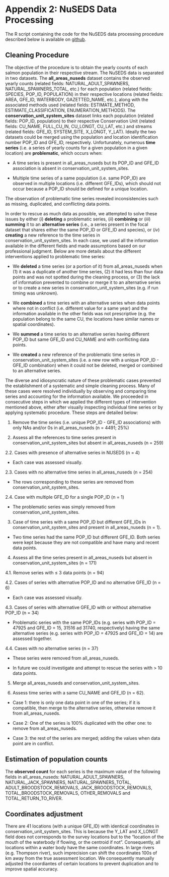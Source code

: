 # Appendix 2: NuSEDS Data Processing {#appendix-2 .unnumbered}

The R script containing the code for the NuSEDS data processing procedure described below is available on [github](https://github.com/salmonwatersheds/population-indicators/blob/master/spawner-surveys/code/1_nuseds_collation.R).

## Cleaning Procedure {-}

The objective of the procedure is to obtain the yearly counts of each salmon population in their respective stream. The NuSEDS data is separated in two datasets. The **all_areas_nuseds** dataset contains the observed yearly counts (related fields: NATURAL_ADULT_SPAWNERS, NATURAL_SPAWNERS_TOTAL, etc.) for each population (related fields: SPECIES, POP_ID, POPULATION) in their respective locations (related fields: AREA, GFE_ID, WATERBODY, GAZETTED_NAME, etc.), along with the associated methods used (related fields: ESTIMATE_METHOD, ESTIMATE_CLASSIFICATION, ENUMERATION_METHODS). The **conservation_unit_system_sites** dataset links each population (related fields: POP_ID, population) to their respective Conservation Unit (related fields: CU_NAME, FULL_CU_IN, CU_LONGT, CU_LAT, etc.) and streams (related fields: GFE_ID, SYSTEM_SITE, X_LONGT, Y_LAT). Ideally the two datasets could be merged using the population and location identification number POP_ID and GFE_ID, respectively. Unfortunately, numerous **time series** (i.e. a series of yearly counts for a given population in a given location) are **problematic**, which occurs when:

-   A time series is present in all_areas_nuseds but its POP_ID and GFE_ID association is absent in conservation_unit_system_sites.

-   Multiple time series of a same population (i.e. same POP_ID) are observed in multiple locations (i.e. different GFE_IDs), which should not occur because a POP_ID should be defined for a unique location.

The observation of problematic time series revealed inconsistencies such as missing, duplicated, and conflicting data points.

In order to rescue as much data as possible, we attempted to solve these issues by either (*i*) **deleting** a problematic series, (*ii*) **combining** or (*iii*) **summing** it to an **alternative series** (i.e., a series present in the focal dataset that shares either the same POP_ID or GFE_ID and species), or (*iv*) **creating** a new reference to the time series in conservation_unit_system_sites. In each case, we used all the information available in the different fields and made assumptions based on our professional judgment. Below are more details about the different interventions applied to problematic time series:

-   We **deleted** a time series (or a portion of it) from all_areas_nuseds when (1) it was a duplicate of another time series, (2) it had less than four data points and was not spotted during the cleaning process, or (3) the lack of information prevented to combine or merge it to an alternative series or to create a new series in conservation_unit_system_sites (e.g. if run timing was unknown).

-   We **combined** a time series with an alternative series when data points where not in conflict (i.e. different value for a same year) and the information available in the other fields was not prescriptive (e.g. the population belong to the same CU, the locations have similar names or spatial coordinates).

-   We **summed** a time series to an alternative series having different POP_ID but same GFE_ID and CU_NAME and with conflicting data points.

-   We **created** a new reference of the problematic time series in conservation_unit_system_sites (i.e. a new row with a unique POP_ID - GFE_ID combination) when it could not be deleted, merged or combined to an alternative series.

The diverse and idiosyncratic nature of these problematic cases prevented the establishment of a systematic and simple cleaning process. Many of these cases were resolved individually by observing and comparing time series and accounting for the information available. We proceeded in consecutive steps in which we applied the different types of intervention mentioned above, either after visually inspecting individual time series or by applying systematic procedure. These steps are detailed below:

1.  Remove the time series (i.e. unique POP_ID - GFE_ID associations) with only NAs and/or 0s in all_areas_nuseds (n = 4491; 25%)

2.  Assess all the references to time series present in conservation_unit_system_sites but absent in all_areas_nuseds (n = 259)

2.2. Cases with presence of alternative series in NUSEDS (n = 4)

-   Each case was assessed visually.

2.3. Cases with no alternative time series in all_areas_nuseds (n = 254)

-   The rows corresponding to these series are removed from conservation_unit_system_sites.

2.4. Case with multiple GFE_ID for a single POP_ID (n = 1)

-   The problematic series was simply removed from conservation_unit_system_sites.

3.  Case of time series with a same POP_ID but different GFE_IDs in conservation_unit_system_sites and present in all_areas_nuseds (n = 1).

-   Two time series had the same POP_ID but different GFE_ID. Both series were kept because they are not compatible and have many and recent data points.

4.  Assess all the time series present in all_areas_nuseds but absent in conservation_unit_system_sites (n = 171)

4.1. Remove series with $\leqslant$ 3 data points (n = 94)

4.2. Cases of series with alternative POP_ID and no alternative GFE_ID (n = 6)

-   Each case was assessed visually.

4.3. Cases of series with alternative GFE_ID with or without alternative POP_ID (n = 34)

-   Problematic series with the same POP_IDs (e.g. series with POP_ID = 47925 and GFE_ID = 15, 31516 ad 31740, respectively) having the same alternative series (e.g. series with POP_ID = 47925 and GFE_ID = 14) are assessed together.

4.4. Cases with no alternative series (n = 37)

-   These series were removed from all_areas_nuseds.

-   In future we could investigate and attempt to rescue the series with \> 10 data points.

5.  Merge all_areas_nuseds and conservation_unit_system_sites.

6.  Assess time series with a same CU_NAME and GFE_ID (n = 62).

-   Case 1: there is only one data point in one of the series; if it is compatible, then merge to the alternative series, otherwise remove it from all_areas_nuseds.

-   Case 2: One of the series is 100% duplicated with the other one: to remove from all_areas_nuseds.

-   Case 3: the rest of the series are merged; adding the values when data point are in conflict.


## Estimation of population counts {-}

The **observed count** for each series is the maximum value of the following fields in all_areas_nuseds: NATURAL_ADULT_SPAWNERS, NATURAL_JACK_SPAWNERS, NATURAL_SPAWNERS_TOTAL, ADULT_BROODSTOCK_REMOVALS, JACK_BROODSTOCK_REMOVALS, TOTAL_BROODSTOCK_REMOVALS, OTHER_REMOVALS and TOTAL_RETURN_TO_RIVER.

## Coordinates adjustment {-}

There are 41 locations (with a unique GFE_ID) with identical coordinates in conservation_unit_system_sites. This is because the Y_LAT and X_LONGT field does not corresponds to the survey locations but to the "location of the mouth of the waterbody if flowing, or the centroid if not". Consequently, all locations within a water body have the same coordinates. In large rivers (e.g. Thompson river), such imprecision can shift the coordinates 100s of km away from the true assessment location. We consequently manually adjusted the coordiantes of certain locations to prevent duplication and to improve spatial accuracy.




